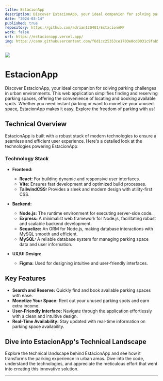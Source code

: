 ```yaml
---
title: EstacionApp
description: Discover EstacionApp, your ideal companion for solving parking challenges in urban environments. This web application simplifies finding and reserving parking spaces, offering the convenience of locating and booking available spots. Whether you need instant parking or want to monetize your unused space, EstacionApp makes it easy. Explore the freedom of parking with us!
date: "2024-03-14"
published: true
repository: https://github.com/adrian120401/EstacionAPP
work: false
url: https://estacionapp.vercel.app/
img: https://camo.githubusercontent.com/f6d1cc25353ce1703e0cd0031c9fab518e8566e1d712414616e451ae103164a5/68747470733a2f2f7265732e636c6f7564696e6172792e636f6d2f646977726e733973722f696d6167652f75706c6f61642f76313730393832373630312f6950686f6e652d31332d50524f2d6573746163696f6e6170702e76657263656c2e6170702e706e67
---
```


[![](https://camo.githubusercontent.com/f6d1cc25353ce1703e0cd0031c9fab518e8566e1d712414616e451ae103164a5/68747470733a2f2f7265732e636c6f7564696e6172792e636f6d2f646977726e733973722f696d6167652f75706c6f61642f76313730393832373630312f6950686f6e652d31332d50524f2d6573746163696f6e6170702e76657263656c2e6170702e706e67)](https://estacionapp.vercel.app/)

# EstacionApp

Discover EstacionApp, your ideal companion for solving parking challenges in urban environments. This web application simplifies finding and reserving parking spaces, offering the convenience of locating and booking available spots. Whether you need instant parking or want to monetize your unused space, EstacionApp makes it easy. Explore the freedom of parking with us!

## Technical Overview

EstacionApp is built with a robust stack of modern technologies to ensure a seamless and efficient user experience. Here's a detailed look at the technologies powering EstacionApp:

### Technology Stack

- **Frontend:**
  - **React:** For building dynamic and responsive user interfaces.
  - **Vite:** Ensures fast development and optimized build processes.
  - **TailwindCSS:** Provides a sleek and modern design with utility-first CSS.

- **Backend:**
  - **Node.js:** The runtime environment for executing server-side code.
  - **Express:** A minimalist web framework for Node.js, facilitating robust and scalable backend development.
  - **Sequelize:** An ORM for Node.js, making database interactions with MySQL smooth and efficient.
  - **MySQL:** A reliable database system for managing parking space data and user information.

- **UX/UI Design:**
  - **Figma:** Used for designing intuitive and user-friendly interfaces.

## Key Features

- **Search and Reserve:** Quickly find and book available parking spaces with ease.
- **Monetize Your Space:** Rent out your unused parking spots and earn extra income.
- **User-Friendly Interface:** Navigate through the application effortlessly with a clean and intuitive design.
- **Real-Time Availability:** Stay updated with real-time information on parking space availability.

## Dive into EstacionApp's Technical Landscape

Explore the technical landscape behind EstacionApp and see how it transforms the parking experience in urban areas. Dive into the code, understand the technologies, and appreciate the meticulous effort that went into creating this innovative solution.

---